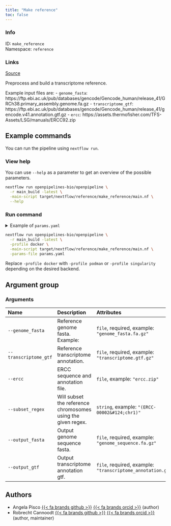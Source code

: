 ```yaml
---
title: "Make reference"
toc: false
---
```


::: {.column-margin}

### Info

ID: `make_reference`  
Namespace: `reference`

### Links
[Source](https://github.com/openpipelines-bio/openpipeline/blob/main/src/reference/make_reference){.btn-action .btn-sm .btn-info .btn role="button"}

:::

Preprocess and build a transcriptome reference.

Example input files are:
  - `genome_fasta`: https://ftp.ebi.ac.uk/pub/databases/gencode/Gencode_human/release_41/GRCh38.primary_assembly.genome.fa.gz
  - `transcriptome_gtf`: https://ftp.ebi.ac.uk/pub/databases/gencode/Gencode_human/release_41/gencode.v41.annotation.gtf.gz
  - `ercc`: https://assets.thermofisher.com/TFS-Assets/LSG/manuals/ERCC92.zip


## Example commands

You can run the pipeline using `nextflow run`.

### View help

You can use `--help` as a parameter to get an overview of the possible parameters.

```bash
nextflow run openpipelines-bio/openpipeline \
  -r main_build -latest \
  -main-script target/nextflow/reference/make_reference/main.nf \
  --help
```

### Run command

<details>
<summary>Example of `params.yaml`</summary>
```yaml
# Arguments
genome_fasta: # please fill in - example: "genome_fasta.fa.gz"
transcriptome_gtf: # please fill in - example: "transcriptome.gtf.gz"
# ercc: "ercc.zip"
# subset_regex: "(ERCC-00002|chr1)"
# output_fasta: "$id.$key.output_fasta.gz"
# output_gtf: "$id.$key.output_gtf.gz"

# Nextflow input-output arguments
publish_dir: # please fill in - example: "output/"
# param_list: "my_params.yaml"
```
</details>

```bash
nextflow run openpipelines-bio/openpipeline \
  -r main_build -latest \
  -profile docker \
  -main-script target/nextflow/reference/make_reference/main.nf \
  -params-file params.yaml
```

:::{.callout-note}
Replace `-profile docker` with `-profile podman` or `-profile singularity` depending on the desired backend.
:::

## Argument group

### Arguments

|Name                  |Description                                                  |Attributes                                                     |
|:---------------------|:------------------------------------------------------------|:--------------------------------------------------------------|
|`--genome_fasta`      |Reference genome fasta. Example:                             |`file`, required, example: `"genome_fasta.fa.gz"`              |
|`--transcriptome_gtf` |Reference transcriptome annotation.                          |`file`, required, example: `"transcriptome.gtf.gz"`            |
|`--ercc`              |ERCC sequence and annotation file.                           |`file`, example: `"ercc.zip"`                                  |
|`--subset_regex`      |Will subset the reference chromosomes using the given regex. |`string`, example: `"(ERCC-00002&#124;chr1)"`                  |
|`--output_fasta`      |Output genome sequence fasta.                                |`file`, required, example: `"genome_sequence.fa.gz"`           |
|`--output_gtf`        |Output transcriptome annotation gtf.                         |`file`, required, example: `"transcriptome_annotation.gtf.gz"` |

## Authors

  * Angela Pisco [{{< fa brands github >}}](https://github.com/aopisco) [{{< fa brands orcid >}}](https://orcid.org/0000-0003-0142-2355) (author)
  * Robrecht Cannoodt [{{< fa brands github >}}](https://github.com/rcannood) [{{< fa brands orcid >}}](https://orcid.org/0000-0003-3641-729X) (author, maintainer)
